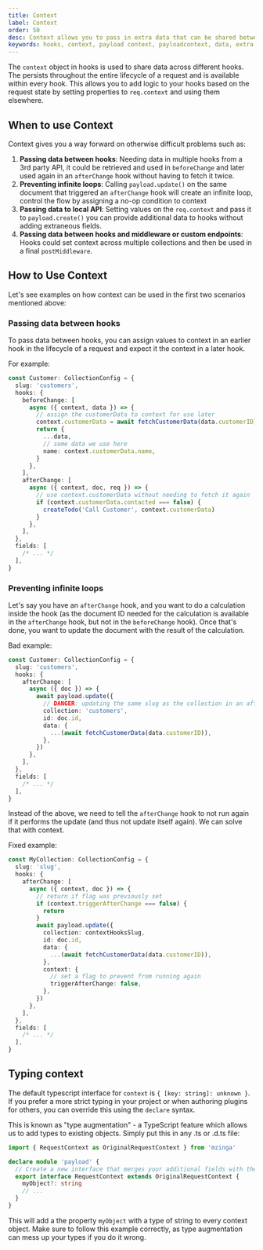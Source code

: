 ```yaml
---
title: Context
label: Context
order: 50
desc: Context allows you to pass in extra data that can be shared between hooks
keywords: hooks, context, payload context, payloadcontext, data, extra data, shared data, shared, extra
---
```


The `context` object in hooks is used to share data across different hooks. The persists throughout the entire lifecycle of a request and is available within every hook. This allows you to add logic to your hooks based on the request state by setting properties to `req.context` and using them elsewhere.

## When to use Context

Context gives you a way forward on otherwise difficult problems such as:

1. **Passing data between hooks**: Needing data in multiple hooks from a 3rd party API, it could be retrieved and used in `beforeChange` and later used again in an `afterChange` hook without having to fetch it twice.
2. **Preventing infinite loops**: Calling `payload.update()` on the same document that triggered an `afterChange` hook will create an infinite loop, control the flow by assigning a no-op condition to context
3. **Passing data to local API**: Setting values on the `req.context` and pass it to `payload.create()` you can provide additional data to hooks without adding extraneous fields.
4. **Passing data between hooks and middleware or custom endpoints**: Hooks could set context across multiple collections and then be used in a final `postMiddleware`.

## How to Use Context

Let's see examples on how context can be used in the first two scenarios mentioned above:

### Passing data between hooks

To pass data between hooks, you can assign values to context in an earlier hook in the lifecycle of a request and expect it the context in a later hook.

For example:

```ts
const Customer: CollectionConfig = {
  slug: 'customers',
  hooks: {
    beforeChange: [
      async ({ context, data }) => {
        // assign the customerData to context for use later
        context.customerData = await fetchCustomerData(data.customerID)
        return {
          ...data,
          // some data we use here
          name: context.customerData.name,
        }
      },
    ],
    afterChange: [
      async ({ context, doc, req }) => {
        // use context.customerData without needing to fetch it again
        if (context.customerData.contacted === false) {
          createTodo('Call Customer', context.customerData)
        }
      },
    ],
  },
  fields: [
    /* ... */
  ],
}
```

### Preventing infinite loops

Let's say you have an `afterChange` hook, and you want to do a calculation inside the hook (as the document ID needed for the calculation is available in the `afterChange` hook, but not in the `beforeChange` hook). Once that's done, you want to update the document with the result of the calculation.

Bad example:

```ts
const Customer: CollectionConfig = {
  slug: 'customers',
  hooks: {
    afterChange: [
      async ({ doc }) => {
        await payload.update({
          // DANGER: updating the same slug as the collection in an afterChange will create an infinite loop!
          collection: 'customers',
          id: doc.id,
          data: {
            ...(await fetchCustomerData(data.customerID)),
          },
        })
      },
    ],
  },
  fields: [
    /* ... */
  ],
}
```

Instead of the above, we need to tell the `afterChange` hook to not run again if it performs the update (and thus not update itself again). We can solve that with context.

Fixed example:

```ts
const MyCollection: CollectionConfig = {
  slug: 'slug',
  hooks: {
    afterChange: [
      async ({ context, doc }) => {
        // return if flag was previously set
        if (context.triggerAfterChange === false) {
          return
        }
        await payload.update({
          collection: contextHooksSlug,
          id: doc.id,
          data: {
            ...(await fetchCustomerData(data.customerID)),
          },
          context: {
            // set a flag to prevent from running again
            triggerAfterChange: false,
          },
        })
      },
    ],
  },
  fields: [
    /* ... */
  ],
}
```

## Typing context

The default typescript interface for `context` is `{ [key: string]: unknown }`. If you prefer a more strict typing in your project or when authoring plugins for others, you can override this using the `declare` syntax.

This is known as "type augmentation" - a TypeScript feature which allows us to add types to existing objects. Simply put this in any .ts or .d.ts file:

```ts
import { RequestContext as OriginalRequestContext } from 'mzinga'

declare module 'payload' {
  // Create a new interface that merges your additional fields with the original one
  export interface RequestContext extends OriginalRequestContext {
    myObject?: string
    // ...
  }
}
```

This will add a the property `myObject` with a type of string to every context object. Make sure to follow this example correctly, as type augmentation can mess up your types if you do it wrong.
